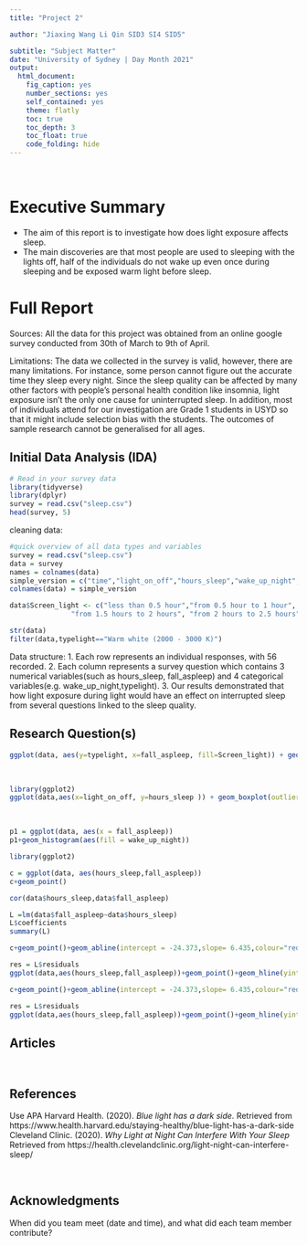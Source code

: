 ```yaml
---
title: "Project 2"

author: "Jiaxing Wang Li Qin SID3 SI4 SID5"

subtitle: "Subject Matter"
date: "University of Sydney | Day Month 2021"
output:
  html_document:
    fig_caption: yes
    number_sections: yes
    self_contained: yes
    theme: flatly
    toc: true
    toc_depth: 3
    toc_float: true
    code_folding: hide
---
```


<br>

# Executive Summary
- The aim of this report is to investigate how does light exposure affects sleep.
- The main discoveries are that most people are used to sleeping with the lights off, half of the individuals do not wake up even once during sleeping and be exposed warm light before sleep.
<br>

# Full Report

Sources:
All the data for this project was obtained from an online google survey conducted from 30th of March to 9th of April.

Limitations:
The data we collected in the survey is valid, however, there are many limitations. For instance, some person cannot figure out the accurate time they sleep every night. Since the sleep quality can be affected by many other factors with people's personal health condition like insomnia, light exposure isn't the only one cause for uninterrupted sleep. 
In addition, most of individuals attend for our investigation are Grade 1 students in USYD so that it might include selection bias with the students. The outcomes of sample research cannot be generalised for all ages.



## Initial Data Analysis (IDA)

```r
# Read in your survey data
library(tidyverse)
library(dplyr)
survey = read.csv("sleep.csv")
head(survey, 5)
```
cleaning data:
```r
#quick overview of all data types and variables
survey = read.csv("sleep.csv")
data = survey
names = colnames(data)
simple_version = c("time","light_on_off","hours_sleep","wake_up_night","Screen_light","typelight","fall_aspleep","sleep_satis")
colnames(data) = simple_version

data$Screen_light <- c("less than 0.5 hour","from 0.5 hour to 1 hour", "from 1 hours to 1.5 hours",
               "from 1.5 hours to 2 hours", "from 2 hours to 2.5 hours","from 2.5 hours to 3 hours")

str(data)
filter(data,typelight=="Warm white (2000 - 3000 K)")

```

Data structure:
1. Each row represents an individual responses, with 56 recorded.
2. Each column represents a survey question which contains 3 numerical variables(such as hours_sleep, fall_aspleep) and 4 categorical variables(e.g. wake_up_night,typelight). 
3. Our results demonstrated that how light exposure during light would have an effect on interrupted sleep from several questions linked to the sleep quality.



## Research Question(s)
```r

ggplot(data, aes(y=typelight, x=fall_aspleep, fill=Screen_light)) + geom_boxplot() + xlab("sleep time") + scale_fill_brewer(palette="BuGn") + ggtitle("s")

```

<br>
```r

library(ggplot2)
ggplot(data,aes(x=light_on_off, y=hours_sleep )) + geom_boxplot(outlier.colour = "green", outlier.size = 3) + xlab("With light on or not") + ylab("Hours of sleep") + ggtitle("Light affect sleep hours")
```

<br>
```r
p1 = ggplot(data, aes(x = fall_aspleep))
p1+geom_histogram(aes(fill = wake_up_night))
```

```r
library(ggplot2)

c = ggplot(data, aes(hours_sleep,fall_aspleep))
c+geom_point()
```
```r
cor(data$hours_sleep,data$fall_aspleep)
```
```r
L =lm(data$fall_aspleep~data$hours_sleep)
L$coefficients
summary(L)
```
```r

c+geom_point()+geom_abline(intercept = -24.373,slope= 6.435,colour="red")+geom_smooth(method = "lm") +ggtitle("Relationship between hours of sleep and time to fall asleep")
```
```r
res = L$residuals
ggplot(data,aes(hours_sleep,fall_aspleep))+geom_point()+geom_hline(yintercept = 30,colour="red")

c+geom_point()+geom_abline(intercept = -24.373,slope= 6.435,colour="red")
```
```r
res = L$residuals
ggplot(data,aes(hours_sleep,fall_aspleep))+geom_point()+geom_hline(yintercept = 30,colour="red")

```

## Articles

<br>

## References
Use APA
Harvard Health. (2020). _Blue light has a dark side._ Retrieved from https://www.health.harvard.edu/staying-healthy/blue-light-has-a-dark-side
Cleveland Clinic. (2020). _Why Light at Night Can Interfere With Your Sleep_ Retrieved from https://health.clevelandclinic.org/light-night-can-interfere-sleep/

<br>

## Acknowledgments
When did you team meet (date and time), and what did each team member contribute?



